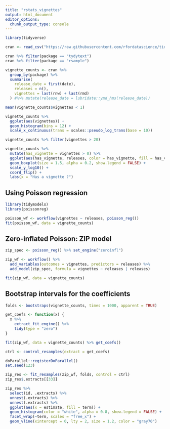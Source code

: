 ```yaml
---
title: "rstats_vignettes"
output: html_document
editor_options: 
  chunk_output_type: console
---
```


```r
library(tidyverse)

cran <- read_csv("https://raw.githubusercontent.com/rfordatascience/tidytuesday/master/data/2022/2022-03-15/cran.csv")

cran %>% filter(package == "tydytext")
cran %>% filter(package == "rsample")
```

```r
vignette_counts <- cran %>% 
  group_by(package) %>% 
  summarise(
    release_date = first(date),
    releases = n(),
    vignettes = last(rnw) + last(rmd)
  ) #%>% mutate(release_date = lubridate::ymd_hms(release_date))

mean(vignette_counts$vignettes < 1)
```

```r
vignette_counts %>% 
  ggplot(aes(vignettes)) +
  geom_histogram(bins = 12) +
  scale_x_continuous(trans = scales::pseudo_log_trans(base = 10))
```

```r
vignette_counts %>% filter(vignettes > 20)
```

```r
vignette_counts %>% 
  mutate(has_vignette = vignettes > 0) %>% 
  ggplot(aes(has_vignette, releases, color = has_vignette, fill = has_vignette)) +
  geom_boxplot(size = 1.5, alpha = 0.2, show.legend = FALSE) +
  scale_y_log10() +
  coord_flip() +
  labs(x = "Has a vignette ?")
```
## Using Poisson regression
```r
library(tidymodels)
library(poissonreg)

poisson_wf <- workflow(vignettes ~ releases, poisson_reg())
fit(poisson_wf, data = vignette_counts)
```
## Zero-inflated Poisson: ZIP model
```r
zip_spec <- poisson_reg() %>% set_engine("zeroinfl")

zip_wf <- workflow() %>% 
  add_variables(outcomes = vignettes, predictors = releases) %>% 
  add_model(zip_spec, formula = vignettes ~ releases | releases)

fit(zip_wf, data = vignette_counts)
```
## Bootstrap intervals for the coefficients
```r
folds <- bootstraps(vignette_counts, times = 1000, apparent = TRUE)
```

```r
get_coefs <- function(x) {
  x %>% 
    extract_fit_engine() %>% 
    tidy(type = "zero")
}

fit(zip_wf, data = vignette_counts) %>% get_coefs()
```

```r
ctrl <- control_resamples(extract = get_coefs)

doParallel::registerDoParallel()
set.seed(123)

zip_res <- fit_resamples(zip_wf, folds, control = ctrl)
zip_res$.extracts[[33]]
```

```r
zip_res %>% 
  select(id, .extracts) %>% 
  unnest(.extracts) %>% 
  unnest(.extracts) %>% 
  ggplot(aes(x = estimate, fill = term)) +
  geom_histogram(color = "white", alpha = 0.8, show.legend = FALSE) +
  facet_wrap(~term, scales = "free_x") +
  geom_vline(xintercept = 0, lty = 2, size = 1.2, color = "gray70")
```













